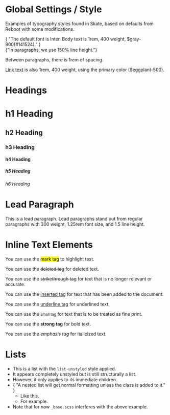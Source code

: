 
<Meta title="Typography" />

# Global Settings / Style

Examples of typography styles found in Skate, based on defaults from
Reboot with some modifications.

<Unstyled>
  <p>
    {
      "The default font is Inter. Body text is 1rem, 400 weight, $gray-900(#141524)."
    }
    <br />
    {"In paragraphs, we use 150% line height."}
  </p>
  <p>Between paragraphs, there is 1rem of spacing.</p>
  <p>
    <span>
      <a href="#">Link text</a> is also 1rem, 400 weight, using the primary
      color ($eggplant-500).
    </span>
  </p>
</Unstyled>

# Headings

<Unstyled>
  <h1>h1 Heading</h1>
  <h2>h2 Heading</h2>
  <h3>h3 Heading</h3>
  <h4>h4 Heading</h4>
  <h5>h5 Heading</h5>
  <h6>h6 Heading</h6>
</Unstyled>

# Lead Paragraph

<Unstyled>
  <p class="lead">
    <span>
      This is a lead paragraph. Lead paragraphs stand out from regular
      paragraphs with 300 weight, 1.25rem font size, and 1.5 line height.
    </span>
  </p>
</Unstyled>

# Inline Text Elements

<Unstyled>
You can use the <mark>mark tag</mark> to highlight text.

You can use the <del>deleted tag</del> for deleted text.

You can use the <s>strikethrough tag</s> for text that is no longer relevant or accurate.

You can use the <ins>inserted tag</ins> for text that has been added to the document.

You can use the <u>underline tag</u> for underlined text.

You can use the <small>small tag</small> for text that is to be treated as fine print.

You can use the <strong>strong tag</strong> for bold text.

You can use the <em>emphasis tag</em> for italicized text.

</Unstyled>

# Lists

<Unstyled>
  <ul class="list-unstyled">
    <li>
      <span>
        This is a list with the <code>list-unstyled</code> style applied.
      </span>
    </li>
    <li>It appears completely unstyled but is still structurally a list.</li>
    <li>However, it only applies to its immediate children.</li>
    <li>
      <span>
        {
          "A nested list will get normal formatting unless the class is added to it."
        }
      </span>
      <ul>
        <li>Like this.</li>
        <li>For example.</li>
      </ul>
    </li>
    <li>
      <span>
        Note that for now <code>_base.scss</code> interferes with the above
        example.
      </span>
    </li>
  </ul>
</Unstyled>
